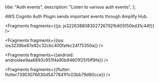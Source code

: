   title: "Auth events",
  description: "Listen to various auth events",
};



AWS Cognito Auth Plugin sends important events through Amplify Hub.




<Fragments fragments={{js: js322638808302726792fb605f50bd31c44f}} />



<Fragments fragments={{ios: ios3239be87e82c32cbc400fafec24f75350a}} />



<Fragments fragments={{android: androidee9aa6893c951f4a90b94601f25f5ff9fe}} />



<Fragments fragments={{flutter: flutter73903076630d5477841f1c03bb79d80cce}} />
